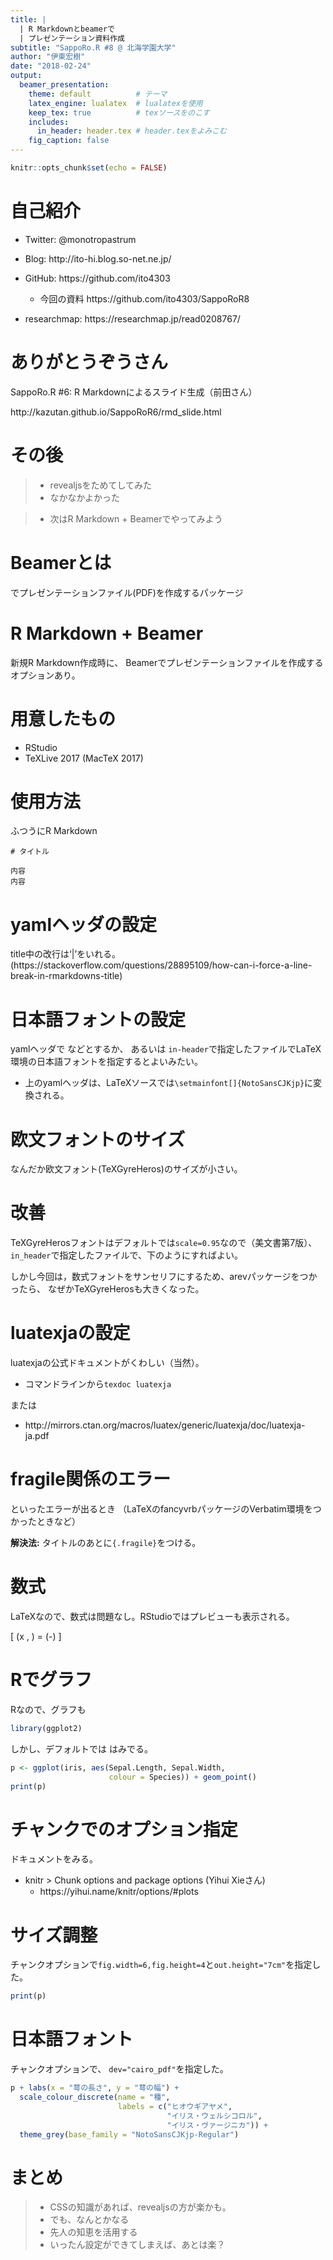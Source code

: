 ```yaml
---
title: |
  | R Markdownとbeamerで
  | プレゼンテーション資料作成
subtitle: "SappoRo.R #8 @ 北海学園大学"
author: "伊東宏樹"
date: "2018-02-24"
output:
  beamer_presentation:
    theme: default          # テーマ
    latex_engine: lualatex  # lualatexを使用
    keep_tex: true          # texソースをのこす
    includes:
      in_header: header.tex # header.texをよみこむ
    fig_caption: false
---
```


```r
knitr::opts_chunk$set(echo = FALSE)
```

# 自己紹介

- Twitter: @monotropastrum

- Blog: http://ito-hi.blog.so-net.ne.jp/

- GitHub: https://github.com/ito4303
    - \small 今回の資料 https://github.com/ito4303/SappoRoR8

- researchmap: https://researchmap.jp/read0208767/


# ありがとうぞうさん

\begin{center}
\includegraphics[width=6cm]{kazutan_SappoRoR8.png}
\end{center}

SappoRo.R #6: R Markdownによるスライド生成（前田さん）

http://kazutan.github.io/SappoRoR6/rmd_slide.html


# その後

>- \Large revealjsをためてしてみた
    - \Large なかなかよかった

>- \Large 次はR Markdown + Beamerでやってみよう

# Beamerとは

\Large \LaTeX でプレゼンテーションファイル(PDF)を作成するパッケージ


# R Markdown + Beamer

新規R Markdown作成時に、
Beamerでプレゼンテーションファイルを作成するオプションあり。

\begin{center}
\includegraphics[width=9cm]{NewRmd.png}
\end{center}

<!--
# なぜR Markdown

- \Large RStudioで完結
- \Large 作業を自動化
- \Large コピー&ペーストを撲滅
-->


# 用意したもの

- \Large RStudio
- \Large TeXLive 2017 (MacTeX 2017)

# 使用方法{.fragile}

ふつうにR Markdown

```
# タイトル

内容
内容

```

<!--
# なやみどころのメモ

- LaTeXでの日本語フォントの設定
- 設定を書くところがいくつかあるが、この設定は何に対する設定?
    - knitr
    - pandoc
    - LaTeX
- Rから出力される図のサイズ
    - `fig.width`, `fig.height`, `out.width`, `out.height`
- Rから出力されるグラフィックの形式
    - `dev="pdf"`では日本語フォントが埋めこまれない
        - `dev="cairo_pdf"`ならOK
        - `dev="png"`で解像度をあげて(`dpi=200`)出力も
-->


# yamlヘッダの設定{.fragile}

\begin{lstlisting}[basicstyle={\footnotesize\ttfamily}]
title: |
  | R Markdownとbeamerで
  | プレゼンテーション資料作成
subtitle: "SappoRo.R #8 @ 北海学園大学"
author: "伊東宏樹"
date: "2018-02-24"
output:
  beamer_presentation:
    theme: default          # テーマ
    latex_engine: lualatex  # lualatexを使用
    keep_tex: true          # texソースをのこす
    includes:
      in_header: header.tex # header.texをよみこむ
    fig_caption: false
\end{lstlisting}

title中の改行は‘|’をいれる。
\footnotesize (https://stackoverflow.com/questions/28895109/how-can-i-force-a-line-break-in-rmarkdowns-title)

<!--
# header.tex
LaTeXへの設定
```
\usepackage{arev}
\usefonttheme[onlymath]{serif}
\usepackage{fontspec}
\setmainfont{TeXGyreHeros}
\setsansfont{TeXGyreHeros}
\setmonofont{NotoSansMonoCJKjp}

%% Japanese font
\usepackage{luatexja-otf}
\usepackage[match,deluxe,expert,noto-otf]{luatexja-preset}
\renewcommand{\kanjifamilydefault}{\gtdefault}
```
-->


# 日本語フォントの設定{.fragile}

yamlヘッダで
\begin{lstlisting}
mainfont: NotoSansCJKjp
\end{lstlisting}
などとするか、
あるいは
`in-header`で指定したファイルでLaTeX環境の日本語フォントを指定するとよいみたい。
\begin{lstlisting}[language=TeX]
\usepackage{luatexja-otf}
\usepackage[match,deluxe,expert,noto-otf]{luatexja-preset}
\renewcommand{\kanjifamilydefault}{\gtdefault}
\end{lstlisting}

- 上のyamlヘッダは、LaTeXソースでは`\setmainfont[]{NotoSansCJKjp}`に変換される。

# 欧文フォントのサイズ

なんだか欧文フォント(TeXGyreHeros)のサイズが小さい。

\begin{center}
\fbox{\includegraphics{without-arev.pdf}}
\end{center}


# 改善{.fragile}

TeXGyreHerosフォントはデフォルトでは`scale=0.95`なので（美文書第7版）、
`in_header`で指定したファイルで、下のようにすればよい。
\begin{lstlisting}[language=TeX]
\setmainfont[Scale=1.0]{TeXGyreHeros}
\setsansfont[Scale=1.0]{TeXGyreHeros}
\end{lstlisting}

\begin{center}
\fbox{\includegraphics{with-arev.pdf}}
\end{center}

しかし今回は，数式フォントをサンセリフにするため、arevパッケージをつかったら、
なぜかTeXGyreHerosも大きくなった。


# luatexjaの設定

luatexjaの公式ドキュメントがくわしい（当然）。

- コマンドラインから`texdoc luatexja`

または

- http://mirrors.ctan.org/macros/luatex/generic/luatexja/doc/luatexja-ja.pdf


# fragile関係のエラー{.fragile}

\begin{Verbatim}[frame=single,fontsize=\footnotesize]
! Illegal parameter number in definition of \beamer@doifinframe.
\end{Verbatim}
といったエラーが出るとき
（LaTeXのfancyvrbパッケージのVerbatim環境をつかったときなど）

**解決法:** タイトルのあとに`{.fragile}`をつける。
\begin{lstlisting}
# タイトル{.fragile}

……

\end{lstlisting}


# 数式{.fragile}

LaTeXなので、数式は問題なし。RStudioではプレビューも表示される。

\begin{lstlisting}[language=TeX]
\[
\Pr(x \mid \mu, \sigma) =
\frac{1}{\sqrt{2\pi}\sigma}
\exp\left(-\frac{(x - \mu)^2}{2\sigma^2}\right)
\]
\end{lstlisting}

\[
\Pr(x \mid \mu, \sigma) =
\frac{1}{\sqrt{2\pi}\sigma}
\exp\left(-\frac{(x - \mu)^2}{2\sigma^2}\right)
\]


# Rでグラフ

Rなので、グラフも
```r
library(ggplot2)
```

しかし、デフォルトでは はみでる。
```r
p <- ggplot(iris, aes(Sepal.Length, Sepal.Width,
                      colour = Species)) + geom_point()
print(p)
```

# チャンクでのオプション指定

ドキュメントをみる。

- knitr > Chunk options and package options (Yihui Xieさん)
    - https://yihui.name/knitr/options/#plots

# サイズ調整

チャンクオプションで`fig.width=6,fig.height=4`と`out.height="7cm"`を指定した。
```r
print(p)
```


# 日本語フォント

チャンクオプションで、 `dev="cairo_pdf"`を指定した。
```r
p + labs(x = "萼の長さ", y = "萼の幅") +
  scale_colour_discrete(name = "種",
                        labels = c("ヒオウギアヤメ", 
                                   "イリス・ウェルシコロル",
                                   "イリス・ヴァージニカ")) +
  theme_grey(base_family = "NotoSansCJKjp-Regular")
```

# まとめ
>- \Large CSSの知識があれば、revealjsの方が楽かも。
>- \Large でも、なんとかなる
>- \Large 先人の知恵を活用する
>- \Large いったん設定ができてしまえば、あとは楽？



